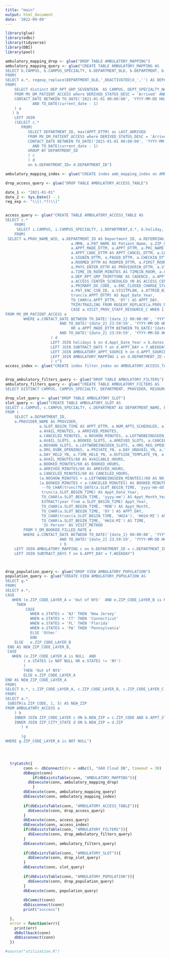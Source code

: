 ```yaml
---
title: "main"
output: html_document
date: '2022-09-09'
---
```


```r
library(glue)
library(odbc)
library(tidyverse)
library(DBI)
library(pool)

ambulatory_mapping_drop <- glue("DROP TABLE AMBULATORY_MAPPING")
ambulatory_mapping_query <- glue("CREATE TABLE AMBULATORY_MAPPING AS
SELECT b.CAMPUS, b.CAMPUS_SPECIALTY, b.DEPARTMENT_OLD, b.DEPARTMENT, b.DEPARTMENT_ID, d.LAST_ARRIVED
FROM(
SELECT a.*, regexp_replace(DEPARTMENT_OLD,'_DEACTIVATED|X_','') AS DEPARTMENT
FROM(
    SELECT distinct DEP_RPT_GRP_SEVENTEEN  AS CAMPUS, DEPT_SPECIALTY_NAME  AS CAMPUS_SPECIALTY, DEPARTMENT_NAME AS DEPARTMENT_OLD, DEPARTMENT_ID
    FROM MV_DM_PATIENT_ACCESS where DERIVED_STATUS_DESC = 'Arrived' AND
    CONTACT_DATE BETWEEN TO_DATE('2021-01-01 00:00:00', 'YYYY-MM-DD HH24:MI:SS')
            AND TO_DATE(current_date - 1)
    ) a
   ) b 
    LEFT JOIN
    (SELECT c.*
       FROM(
          SELECT DEPARTMENT_ID, max(APPT_DTTM) as LAST_ARRIVED
          FROM MV_DM_PATIENT_ACCESS where DERIVED_STATUS_DESC = 'Arrived' AND 
          CONTACT_DATE BETWEEN TO_DATE('2021-01-01 00:00:00', 'YYYY-MM-DD HH24:MI:SS')
            AND TO_DATE(current_date - 1)
          GROUP BY DEPARTMENT_ID
          ) c
          ) d
          on b.DEPARTMENT_ID= d.DEPARTMENT_ID")

ambulatory_mapping_index <- glue("CREATE index amb_mapping_index on AMBULATORY_MAPPING (CAMPUS, CAMPUS_SPECIALTY, DEPARTMENT, DEPARTMENT_ID)")

drop_access_query <- glue("DROP TABLE AMBULATORY_ACCESS_TABLE")

date_1 <- "2021-01-01"
date_2 <- Sys.Date() - 1
reg_exp <- "\\[(.*?)\\]"


access_query <- glue("CREATE TABLE AMBULATORY_ACCESS_TABLE AS
SELECT c.*
    FROM(
     SELECT i.CAMPUS, i.CAMPUS_SPECIALTY, i.DEPARTMENT,d.*, b.holiday, f.DAYS_SUBTRACT, h.APPT_SOURCE_NEW AS APPT_SOURCE_MAP 
    FROM(
 SELECT a.PROV_NAME_WID, a.DEPARTMENT_ID AS Department_ID, a.REFERRING_PROV_NAME_WID AS Refferring_Provider,
                             a.MRN, a.PAT_NAME AS Patient_Name, a.ZIP_CODE, a.BIRTH_DATE, a.FINCLASS AS Coverage,
                             a.APPT_MADE_DTTM, a.APPT_DTTM, a.PRC_NAME AS APPT_TYPE, a.APPT_LENGTH AS APPT_DUR, a.DERIVED_STATUS_DESC AS APPT_STATUS,
                             a.APPT_CANC_DTTM AS APPT_CANCEL_DTTM, a.CANCEL_REASON_NAME AS CANCEL_REASON,
                             a.SIGNIN_DTTM, a.PAGED_DTTM, a.CHECKIN_DTTM, a.ARVL_LIST_REMOVE_DTTM AS ARRIVAL_REMOVE_DTTM,
                             a.ROOMED_DTTM AS ROOMIN_DTTM, a.FIRST_ROOM_ASSIGN_DTTM AS ROOM_ASSIGNED_DTTM, 
                             a.PHYS_ENTER_DTTM AS PROVIDERIN_DTTM, a.VISIT_END_DTTM, a.CHECKOUT_DTTM,
                             a.TIME_IN_ROOM_MINUTES AS TIMEIN_ROOM, a.CYCLE_TIME_MINUTES AS CYCLE_TIME, a.LOS_NAME AS CLASS_PT, a.LOS_CODE,
                             a.DEP_RPT_GRP_THIRTYONE AS CADENCE, a.APPT_ENTRY_USER_NAME_WID AS APPT_SOURCE, 
                             a.ACCESS_CENTER_SCHEDULED_YN AS ACCESS_CENTER, a.VISIT_METHOD, a.VISIT_PROV_STAFF_RESOURCE_C,
                             a.PRIMARY_DX_CODE, a.ENC_CLOSED_CHARGE_STATUS, a.Y_ENC_COSIGN_TIME, a.Y_ENC_CLOSE_TIME, a.Y_ENC_OPEN_TIME, a.NPI, a.VISIT_GROUP_NUM AS NEW_PT, 
                             a.PAT_ENC_CSN_ID, a.VISITPLAN, a.ATTRIB_BILL_AREA,
                             trunc(a.APPT_DTTM) AS Appt_Date_Year,
                             TO_CHAR(a.APPT_DTTM, 'DY') AS APPT_DAY,
                             TRIM(TRAILING FROM REGEXP_REPLACE(a.PROV_NAME_WID, '{reg_exp}', '')) AS Provider,
                             CASE a.VISIT_PROV_STAFF_RESOURCE_C WHEN 1 THEN 'Provider' ELSE 'Resource' END AS Resources
FROM MV_DM_PATIENT_ACCESS a
        WHERE a.CONTACT_DATE BETWEEN TO_DATE('{date_1} 00:00:00', 'YYYY-MM-DD HH24:MI:SS')
                        AND TO_DATE('{date_2} 23:59:59', 'YYYY-MM-DD HH24:MI:SS')
                             OR a.APPT_MADE_DTTM BETWEEN TO_DATE('{date_1} 00:00:00', 'YYYY-MM-DD HH24:MI:SS')
                        AND TO_DATE('{date_2} 23:59:59', 'YYYY-MM-DD HH24:MI:SS')
                    ) d
                    LEFT JOIN holidays b on d.Appt_Date_Year = b.dates
                    LEFT JOIN SUBTRACT_DAYS f on d.APPT_DAY = f.WEEKDAY
                    LEFT JOIN AMBULATORY_APPT_SOURCE h on d.APPT_SOURCE = h.APPT_SOURCE
                    LEFT JOIN AMBULATORY_MAPPING i on d.DEPARTMENT_ID = i.DEPARTMENT_ID
                    ) c")
access_index <- glue("CREATE index filter_index on AMBULATORY_ACCESS_TABLE (CAMPUS, CAMPUS_SPECIALTY, DEPARTMENT, RESOURCES, PROVIDER, VISIT_METHOD, APPT_TYPE, APPT_DTTM, APPT_DAY)")


drop_ambulatory_filters_query <- glue("DROP TABLE AMBULATORY_FILTERS")
ambulatory_filters_query <- glue("CREATE TABLE AMBULATORY_FILTERS AS
SELECT DISTINCT CAMPUS, CAMPUS_SPECIALTY, DEPARTMENT, PROVIDER, RESOURCES, VISIT_METHOD, APPT_TYPE FROM AMBULATORY_ACCESS")

drop_slot_query <- glue("DROP TABLE AMBULATORY_SLOT")
slot_query <- glue("CREATE TABLE AMBULATORY_SLOT AS
SELECT c.CAMPUS, c.CAMPUS_SPECIALTY, c.DEPARTMENT AS DEPARTMENT_NAME, b.*, b.APPT_DATE_YEAR - f.DAYS_SUBTRACT AS APPT_WEEK
FROM (
    SELECT a.DEPARTMENT_ID,
    a.PROVIDER_NAME AS PROVIDER,
               a.SLOT_BEGIN_TIME AS APPT_DTTM, a.NUM_APTS_SCHEDULED, a.SLOT_LENGTH,
               a.AVAIL_MINUTES, a.ARRIVED_MINUTES,
               a.CANCELED_MINUTES, a.NOSHOW_MINUTES, a.LEFTWOBEINGSEEN_MINUTES,
               a.AVAIL_SLOTS, a.BOOKED_SLOTS, a.ARRIVED_SLOTS, a.CANCELED_SLOTS,
               a.NOSHOW_SLOTS, a.LEFTWOBEINGSEEN_SLOTS, a.ORG_REG_OPENINGS,
               a.ORG_OVBK_OPENINGS, a.PRIVATE_YN, a.DAY_UNAVAIL_YN, a.TIME_UNAVAIL_YN,
               a.DAY_HELD_YN, a.TIME_HELD_YN, a.OUTSIDE_TEMPLATE_YN, a.VISIT_PROV_STAFF_RESOURCE_C AS RESOURCES,
               a.AVAIL_MINUTES/60 AS AVAILABLE_HOURS,
               a.BOOKED_MINUTES/60 AS BOOKED_HOURS,
               a.ARRIVED_MINUTES/60 AS ARRIVED_HOURS,
               a.CANCELED_MINUTES/60 AS CANCELED_HOURS,
               (a.NOSHOW_MINUTES + a.LEFTWOBEINGSEEN_MINUTES)/60 AS NO_SHOW_HOURS,
               (a.BOOKED_MINUTES + a.CANCELED_MINUTES) AS BOOKED_MINUTES,
                --TO_CHAR(trunc(TO_DATE(a.SLOT_BEGIN_TIME, 'yyyy-mm-dd HH24:MI:SS'))) AS Appt_Date_Year,
                trunc(a.SLOT_BEGIN_TIME) AS Appt_Date_Year,
                TO_CHAR(a.SLOT_BEGIN_TIME, 'yyyy-mm') AS Appt_Month_Year,
                EXTRACT(year from a.SLOT_BEGIN_TIME) Appt_Year,
                TO_CHAR(a.SLOT_BEGIN_TIME, 'MON') AS Appt_Month,
                TO_CHAR(a.SLOT_BEGIN_TIME, 'DY') AS APPT_DAY,
                TO_CHAR(trunc(a.SLOT_BEGIN_TIME, 'HH24'), 'HH24:MI') AS APPT_TM_HR,
                TO_CHAR(a.SLOT_BEGIN_TIME, 'HH24:MI') AS TIME,
                'In Person' AS VISIT_METHOD
        FROM Y_DM_BOOKED_FILLED_RATE a
        WHERE a.CONTACT_DATE BETWEEN TO_DATE('{date_1} 00:00:00', 'YYYY-MM-DD HH24:MI:SS')
                        AND TO_DATE('{date_2} 23:59:59', 'YYYY-MM-DD HH24:MI:SS')
                        ) b
    LEFT JOIN AMBULATORY_MAPPING c on b.DEPARTMENT_ID = c.DEPARTMENT_ID  
    LEFT JOIN SUBTRACT_DAYS f on b.APPT_DAY = f.WEEKDAY")



drop_population_query <- glue("DROP VIEW AMBULATORY_POPULATION")
population_query <- glue("CREATE VIEW AMBULATORY_POPULATION AS 
SELECT g.*
FROM(
SELECT e.*,
CASE 
   WHEN (e.ZIP_CODE_LAYER_A = 'Out of NYS'  AND e.ZIP_CODE_LAYER_B is NULL)
     THEN
         CASE
           WHEN e.STATES = 'NJ' THEN 'New Jersey'
           WHEN e.STATES = 'CT' THEN 'Connecticut'
           WHEN e.STATES = 'FL' THEN 'Florida'
           WHEN e.STATES = 'PA' THEN 'Pennsylvania'
           ELSE 'Other'
           END
    ELSE   e.ZIP_CODE_LAYER_B  
 END AS NEW_ZIP_CODE_LAYER_B,
 CASE 
   WHEN (e.ZIP_CODE_LAYER_A is NULL  AND 
        ( e.STATES is NOT NULL OR e.STATES != 'NY')
        )
        THEN 'Out of NYS'
        ELSE e.ZIP_CODE_LAYER_A
END AS NEW_ZIP_CODE_LAYER_A
FROM(
SELECT b.*, c.ZIP_CODE_LAYER_A, c.ZIP_CODE_LAYER_B, c.ZIP_CODE_LAYER_C, d.CITY, d.STATES, d.LATITUDE, d.LONGITUDE
FROM(
SELECT a.*,
 SUBSTR(a.ZIP_CODE, 1, 5) AS NEW_ZIP 
FROM AMBULATORY_ACCESS a 
    ) b
    INNER JOIN ZIP_CODE_LAYER c ON b.NEW_ZIP = c.ZIP_CODE AND b.APPT_STATUS = 'Arrived'
    INNER JOIN ZIP_CITY_STATE d ON b.NEW_ZIP = d.ZIP
       ) e
       
       )g
WHERE g.ZIP_CODE_LAYER_A is NOT NULL")




  tryCatch({
        conn <- dbConnect(drv = odbc(), "OAO Cloud DB", timeout = 30)
        dbBegin(conn)
            if(dbExistsTable(conn, "AMBULATORY_MAPPING")){
          dbExecute(conn, ambulatory_mapping_drop) 
            }
        dbExecute(conn, ambulatory_mapping_query)
        dbExecute(conn, ambulatory_mapping_index)
        
        if(dbExistsTable(conn, "AMBULATORY_ACCESS_TABLE")){
          dbExecute(conn, drop_access_query) 
        }
        dbExecute(conn, access_query)
        dbExecute(conn, access_index)
        if(dbExistsTable(conn, "AMBULATORY_FILTERS")){
          dbExecute(conn, drop_ambulatory_filters_query)
        }
        dbExecute(conn, ambulatory_filters_query)
        
        if(dbExistsTable(conn, "AMBULATORY_SLOT")){
          dbExecute(conn, drop_slot_query)
        }
        dbExecute(conn, slot_query)
        
        if(dbExistsTable(conn, "AMBULATORY_POPULATION")){
          dbExecute(conn, drop_population_query)
        }
        dbExecute(conn, population_query)
        
        dbCommit(conn)
        dbDisconnect(conn)
        print("success")

  },
  error = function(err){
    print(err)
    dbRollback(conn)
    dbDisconnect(conn)
  })

#source("utilization.R")


```

